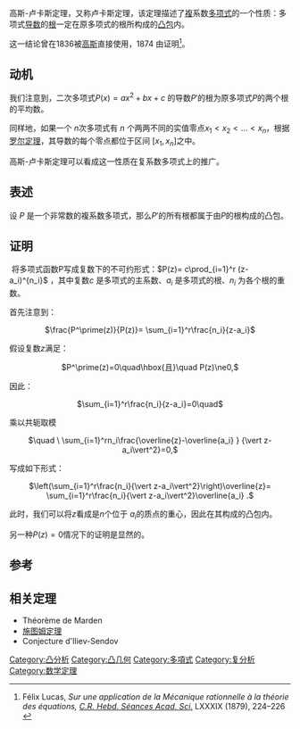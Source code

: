 高斯-卢卡斯定理，又称卢卡斯定理，该定理描述了[[复数_(数学)|複]]系数[[多项式|多项式]]的一个性质：多项式[[导数|导数]]的[[根|根]]一定在原多项式的根所构成的[[凸包|凸包]]内。

这一结论曾在1836被[[高斯|高斯]]直接使用，1874 由{{Tsl|en|Félix Lucas|菲利克斯·盧卡斯}}证明<ref> Félix Lucas, ''Sur une application de la Mécanique rationnelle à la théorie des équations, [[C.R._Hebd._Séances_Acad._Sci.|C.R. Hebd. Séances Acad. Sci.]]'' LXXXIX (1879), 224–226 {{lire en ligne|url=http://gallica.bnf.fr/ark:/12148/bpt6k3046j/f226}}</ref>。

== 动机 ==
我们注意到，二次多项式<math>P(x) =ax^2+ bx +c</math> 的导数<math>P'</math>的根为原多项式<math>P</math>的两个根的平均数。

同样地，如果一个 <math> n</math>次多项式有 <math>n</math> 个两两不同的实值零点<math>x_1<x_2<...<x_n</math>，根据[[罗尔定理|罗尔定理]]，其导数的每个零点都位于区间 <math>[x_1,x_n]</math>之中。

高斯-卢卡斯定理可以看成这一性质在复系数多项式上的推广。

== 表述 ==
设 <math> P</math> 是一个非常数的複系数多项式，那么<math>P'</math>的所有根都属于由<math>P</math>的根构成的凸包。

== 证明 ==
 将多项式函数P写成复数下的不可约形式：<math>P(z)= c\prod_{i=1}^r (z-a_i)^{n_i}</math> ，其中复数<math>c</math> 是多项式的主系数、<math>a_i</math> 是多项式的根、<math>n_i</math> 为各个根的重数。

首先注意到：<center class=""> <math> \frac{P^\prime(z)}{P(z)}= \sum_{i=1}^r\frac{n_i}{z-a_i}</math> </center>假设复数<math>z</math>满足：<center class=""><math> P^\prime(z)=0\quad\hbox{且}\quad P(z)\ne0,</math></center>
因此：
<center class=""><math>   \sum_{i=1}^r\frac{n_i}{z-a_i}=0\quad </math></center> 乘以共轭取模<center class=""><math> \quad 
\ \sum_{i=1}^rn_i\frac{\overline{z}-\overline{a_i} } {\vert z-a_i\vert^2}=0,</math></center>写成如下形式：<center class=""><math>\left(\sum_{i=1}^r\frac{n_i}{\vert z-a_i\vert^2}\right)\overline{z}= \sum_{i=1}^r\frac{n_i}{\vert z-a_i\vert^2}\overline{a_i} .</math></center>

此时，我们可以将<math>z</math>看成是<math>n</math>个位于 <math>a_i</math>的质点的重心，因此在其构成的凸包内。

另一种<math>P(z)=0</math>情况下的证明是显然的。

== 参考 ==
<references />

== 相关定理 ==
* Théorème de Marden
* [[施图姆定理|施图姆定理]]
* Conjecture d'Iliev-Sendov
[[Category:凸分析|Category:凸分析]]
[[Category:凸几何|Category:凸几何]]
[[Category:多項式|Category:多項式]]
[[Category:复分析|Category:复分析]]
[[Category:数学定理|Category:数学定理]]